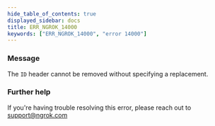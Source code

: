 ```yaml
---
hide_table_of_contents: true
displayed_sidebar: docs
title: ERR_NGROK_14000
keywords: ["ERR_NGROK_14000", "error 14000"]
---
```


### Message

The `ID` header cannot be removed without specifying a replacement.

### Further help

If you're having trouble resolving this error, please reach out to [support@ngrok.com](mailto:support@ngrok.com?subject=Help%20with%20ERR_NGROK_14000)
